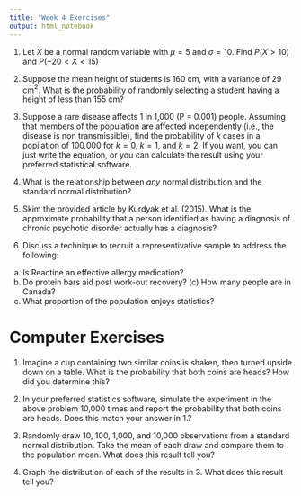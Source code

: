 ```yaml
---
title: "Week 4 Exercises"
output: html_notebook
---
```

1. Let $X$ be a normal random variable with $\mu = 5$ and $\sigma = 10$. Find $P(X>10)$ and $P(-20 < X < 15)$

2. Suppose the mean height of students is 160 cm, with a variance of 29 cm$^2$. What is the probability of randomly selecting a student having a height of less than 155 cm? 

3. Suppose a rare disease affects 1 in 1,000 (P = 0.001) people. Assuming that members of the population are affected independently (i.e., the disease is non transmissible), find the probability of $k$ cases in a popilation of 100,000 for $k = 0$, $k = 1$, and $k = 2$. If you want, you can just write the equation, or you can calculate the result using your preferred statistical software. 

4. What is the relationship between *any* normal distribution and the standard normal distribution? 

5. Skim the provided article by Kurdyak et al. (2015). What is the approximate probability that a person identified as having a diagnosis of chronic psychotic disorder actually has a diagnosis? 

6. Discuss a technique to recruit a representivative sample to address the following: 

(a) Is Reactine an effective allergy medication? 
(b) Do protein bars aid post work-out recovery? (c) How many people are in Canada? 
(d) What proportion of the population enjoys statistics? 

# Computer Exercises 
1. Imagine a cup containing two similar coins is shaken, then turned upside down on a table. What is the probability that both coins are heads? How did you determine this? 

2. In your preferred statistics software, simulate the experiment in the above problem 10,000 times and report the probability that both coins are heads. Does this match your answer in 1.?

3. Randomly draw 10, 100, 1,000, and 10,000 observations from a standard normal distribution. Take the mean of each draw and compare them to the population mean. What does this result tell you? 

4. Graph the distribution of each of the results in 3. What does this result tell you? 